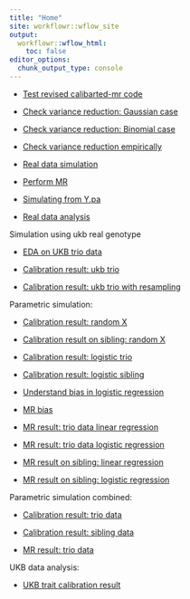 ```yaml
---
title: "Home"
site: workflowr::wflow_site
output:
  workflowr::wflow_html:
    toc: false
editor_options:
  chunk_output_type: console
---
```



+ [Test revised calibarted-mr code](test_code.html)

+ [Check variance reduction: Gaussian case](sim_gaussian_res.html)

+ [Check variance reduction: Binomial case](sim_binomial.html)

+ [Check variance reduction empirically](empirical_var_reduction.html)

+ [Real data simulation](sim_real_dat.html)

+ [Perform MR](mr_real_dat.html)

+ [Simulating from Y.pa](simulate_from_par_pheno.html)

+ [Real data analysis](real_data_analysis.html)

Simulation using ukb real genotype

+ [EDA on UKB trio data](ukb_EDA.html)

+ [Calibration result: ukb trio](ukb_calibration.html)

+ [Calibration result: ukb trio with resampling](calibration_fixedX.html)


Parametric simulation: 

+ [Calibration result: random X](sim_calibration_randomX.html)

+ [Calibration result on sibling: random X](calibration_sib_randomX.html)

+ [Calibration result: logistic trio](calibration_logistic_trio.html)

+ [Calibration result: logistic sibling](calibration_logistic_sib.html)

+ [Understand bias in logistic regression](logistic_bias.html)

+ [MR bias](mr_bias.html)

+ [MR result: trio data linear regression](mr_result_randomX.html)

+ [MR result: trio data logistic regression](mr_logistic_trio.html)

+ [MR result on sibling: linear regression](mr_result_sib_randomX.html)

+ [MR result on sibling: logistic regression](mr_result_logistic_sib.html)


Parametric simulation combined:

+ [Calibration result: trio data](calibration_trio.html)

+ [Calibration result: sibling data](calibration_sibling.html)

+ [MR result: trio data](mr_trio.html)


UKB data analysis:

+ [UKB trait calibration result](ukb_trait_calibration.html)


